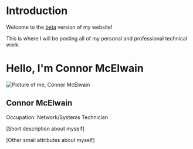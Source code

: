# Introduction
 
Welcome to the [beta](https://beta.mcelwain.me/) version of my website!

This is where I will be posting all of my personal and professional technical work.


# Hello, I'm Connor McElwain

<div className="profile-container">
  <div className="profile-image-container">
    <Image src="/path/to/your/image.jpg" alt="Picture of me, Connor McElwain" width={200} height={200} className="profile-image" />
  </div>
  <div className="profile-details">
    <h2 className="profile-name">Connor McElwain</h2>
    <p className="profile-occupation">Occupation: Network/Systems Technician</p>
    <p className="profile-description">
      [Short description about myself]
    </p>
    <p className="profile-attributes">
      [Other small attributes about myself]
    </p>
  </div>
</div>

<style jsx>{`
  .profile-container {
    display: flex;
    align-items: center;
    justify-content: center;
    margin-top: 50px;
  }

  .profile-image-container {
    border-radius: 50%;
    overflow: hidden;
    margin-right: 20px;
    box-shadow: 0 4px 8px rgba(0, 0, 0, 0.1);
  }

  .profile-details {
    text-align: left;
  }

  .profile-name {
    font-size: 24px;
    margin-bottom: 5px;
  }

  .profile-occupation {
    font-size: 18px;
    color: #666;
    margin-bottom: 10px;
  }

  .profile-description {
    font-size: 16px;
    margin-bottom: 15px;
  }

  .profile-attributes {
    font-size: 14px;
    color: #666;
  }
`}</style>
